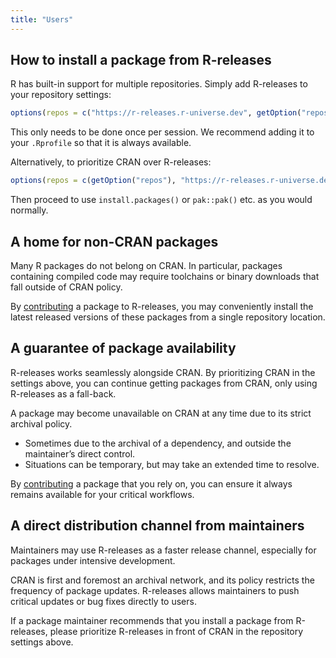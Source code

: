 ```yaml
---
title: "Users"
---
```


## How to install a package from R-releases

R has built-in support for multiple repositories. Simply add R-releases to your repository settings:

```r
options(repos = c("https://r-releases.r-universe.dev", getOption("repos")))
```

This only needs to be done once per session. We recommend adding it to your `.Rprofile` so that it is always available.

Alternatively, to prioritize CRAN over R-releases:

```r
options(repos = c(getOption("repos"), "https://r-releases.r-universe.dev"))
```

Then proceed to use `install.packages()` or `pak::pak()` etc. as you would normally.

## A home for non-CRAN packages

Many R packages do not belong on CRAN. In particular, packages containing compiled code may require toolchains or binary downloads that fall outside of CRAN policy.

By [contributing](contributors.qmd) a package to R-releases, you may conveniently install the latest released versions of these packages from a single repository location.

## A guarantee of package availability

R-releases works seamlessly alongside CRAN. By prioritizing CRAN in the settings above, you can continue getting packages from CRAN, only using R-releases as a fall-back.

A package may become unavailable on CRAN at any time due to its strict archival policy.

- Sometimes due to the archival of a dependency, and outside the maintainer's direct control.
- Situations can be temporary, but may take an extended time to resolve.

By [contributing](contributors.qmd) a package that you rely on, you can ensure it always remains available for your critical workflows.

## A direct distribution channel from maintainers

Maintainers may use R-releases as a faster release channel, especially for packages under intensive development. 

CRAN is first and foremost an archival network, and its policy restricts the frequency of package updates. R-releases allows maintainers to push critical updates or bug fixes directly to users.

If a package maintainer recommends that you install a package from R-releases, please prioritize R-releases in front of CRAN in the repository settings above.

